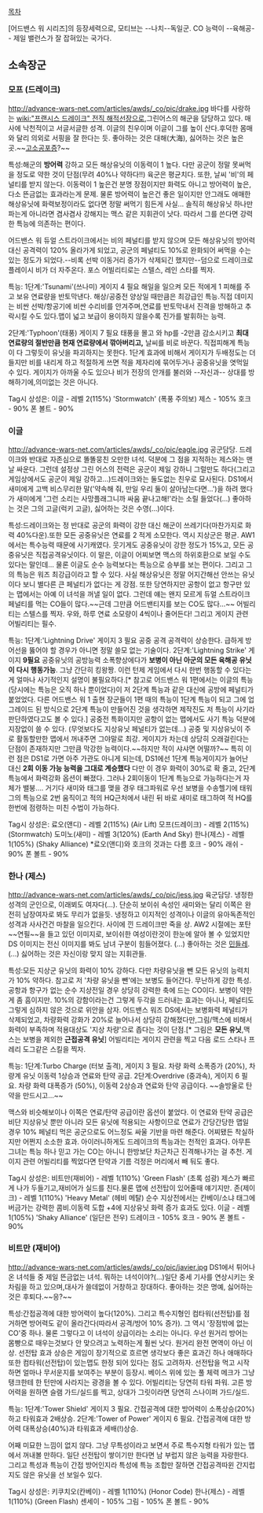 [[목차]]

[어드밴스 워 시리즈]의 등장세력으로, 모티브는 --나치--독일군. CO 능력이 --육해공-- 제일 밸런스가 잘 잡혀있는 국가다.

== 소속장군 ==
=== 모프 (드레이크) ===
http://advance-wars-net.com/articles/awds/_co/pic/drake.jpg
바다를 사랑하는 [[wiki:"프랜시스 드레이크" 전직 해적]]선장으로,그린어스의 해군을 담당하고 있다. 매사에 낙천적이고 서글서글한 성격. 이글의 친우이며 이글이 그를 높이 산다.후덕한 몸매와 달리 의외로 서핑을 잘 한다는 듯. 좋아하는 것은 대해(大海), 싫어하는 것은 높은 곳.~~[[고소공포증]]?~~

특성:해군의 '''방어력''' 강하고 모든 해상유닛의 이동력이 1 높다. 다만 공군이 정말 못써먹을 정도로 약한 것이 단점(무려 40%나 약하다!!) 육군은 평균치다. 또한, 날씨 '비'의 페널티를 받지 않는다.
이동력이 1 높은건 분명 장점이지만 화력도 아니고 방어력이 높은, 다소 뜬금없는 효과라는게 문제. 물론 방어력이 높은건 좋은 일이지만 안그래도 애매한 해상유닛에 화력보정이라도 없다면 정말 써먹기 힘든게 사실... 솔직히 해상유닛 하나만 파는게 아니라면 겸사겸사 강해지는 맥스 같은 지휘관이 낫다. 따라서 그를 쓴다면 강력한 특능에 의존하는 편이다. 

어드밴스 워 듀얼 스트라이크에서는 비의 페널티를 받지 않으며 모든 해상유닛의 방어력 대신 공격력이 120% 올라가게 되었고, 공군의 페널티도 10%로 완화되어 써먹을 수는 있는 정도가 되었다.--비록 선박 이동거리 증가가 삭제되긴 했지만--덤으로 드레이크로 플레이시 비가 더 자주온다. 포스 어빌리티로는 스텔스, 레인 스타를 찍자.

특능: 
1단계:'Tsunami'(쓰나미) 게이지 4 필요
해일을 일으켜 모든 적에게 1 피해를 주고 보유 연료량을 반토막낸다.
해상/공중전 양상일 때만큼은 최강급인 특능.직접 데미지는 비싼 선박/항공기에 비싼 수리비를 안겨주며,연료를 반토막내서 진격을 방해하고 추락시킬 수도 있다.맵이 넓고 보급이 용이하지 않을수록 진가를 발휘하는 능력.

2단계:'Typhoon'(태풍) 게이지 7 필요
태풍을 몰고 와 hp를 -2만큼 감소시키고 '''최대 연료량의 절반만큼 현재 연료량에서 깎아버리고,''' 날씨를 비로 바꾼다. 직접피해계 특능이 다 그렇듯이 유닛을 파괴하지는 못한다.
1단계 효과에 비해서 게이지가 두배정도는 더 들지만 비를 내리게 하고 적절하게 쓰면 적을 제자리에 묶어두거나 공중유닛을 엿먹일 수 있다. 게이지가 아까울 수도 있으나 비가 전장의 안개를 불러와 --자신과-- 상대를 방해하기에,의미없는 것은 아니다.

Tag시 상성은:
이글 - 레벨 2(115%) 'Stormwatch' (폭풍 주의보)
제스 - 105%
호크 - 90%
폰 볼트 - 90%


=== 이글 ===
http://advance-wars-net.com/articles/awds/_co/pic/eagle.jpg
공군담당. 드레이크와 반대로 자존심으로 똘똘뭉친 오만한 녀석. 덕분에 그 점을 지적하는 제스와는 맨날 싸운다. 그런데 설정상 그린 어스의 전력은 공군이 제일 강하니 그럴만도 하다(그리고 게임상에서도 공군이 제일 강하고...)드레이크와는 둘도없는 친우로 묘사된다. DS1에서 새미에게 고백 비스무리한 말('약속해 줘, 만일 우리 둘이 살아남는다면...')을 하려 했다가 새미에게 '그런 소리는 사망플래그니까 싸움 끝나고해!'라는 소릴 들었다(...) 좋아하는 것은 그의 고글(럭키 고글), 싫어하는 것은 수영(...)이다.

특성:드레이크와는 정 반대로 공군의 화력이 강한 대신 해군이 쓰레기다(마찬가지로 화력 40%다운).또한 모든 공중유닛은 연료를 2 적게 소모한다. 역시 지상군은 평균. AW1에서는 특수능력 때문에 사기캐였다.
웃기게도 공중유닛이 강한 정도가 15%고, 모든 공중유닛은 직접공격유닛이다. 이 말은, 이글이 어찌보면 맥스의 하위호환으로 보일 수도 있다는 말인데... 물론 이글도 순수 능력보다는 특능으로 승부를 보는 편이다. 그리고 그의 특능은 워즈 최강급이라고 할 수 있다. 사실 해상유닛은 정말 어지간해선 안쓰는 유닛이다 보니 별다른 큰 페널티가 없다는 게 강점. 또한 당연하지만 공항이 없고 항구만 있는 맵에서는 아예 이 녀석을 꺼낼 일이 없다. 그런데 얘는 왠지 모르게 듀얼 스트라이크 페널티를 먹는 CO들이 많다.~~근데 그만큼 어드밴티지를 보는 CO도 많다...~~ 어빌리티는 스텔스를 찍자. 우와, 하루 연료 소모량이 4씩이나 줄어든다! 그리고 게이지 관련 어빌리티는 필수.

특능: 
1단계:'Lightning Drive' 게이지 3 필요
공중 공격 공격력이 상승한다. 급하게 방어선을 뚫어야 할 경우가 아니면 정말 쓸모 없는 기술이다.
2단계:'Lightning Strike' 게이지 '''9필요'''
공중유닛의 공방능력 소폭향상에다가 '''보병이 아닌 아군의 모든 육해공 유닛이 다시 행동가능'''.
그냥 간단히 킹왕짱. 이런 턴제 게임에서 다시 한번 행동할 수 있다는 게 얼마나 사기적인지 설명이 불필요하다.[* 참고로 어드밴스 워 1편에서는 이글의 특능(당시에는 특능은 오직 하나 뿐이었다)이 저 2단계 특능과 같은 대신에 공방에 페널티가 붙었었다. 다른 어드밴스 워 1 출현 장군들이 1편 때의 특능이 1단계 특능이 되고 그에 업그레이드 된 방식으로 2단계 특능이 만들어진 것을 생각하면 제작진도 저 특능이 사기라 판단하였다고도 볼 수 있다.] 공중전 특화이지만 공항이 없는 맵에서도 사기 특능 덕분에 지장없이 쓸 수 있다. (무엇보다도 지상유닛 페널티가 없는데...) 공중 및 지상유닛이 주로 활동할만한 맵에서 꺼내주면 그야말로 최강. 게이지가 차는데 상당히 오래걸린다는 단점이 존재하지만 그만큼 막강한 능력이다.~~하지만 적이 샤샤면 어떨까?~~
특히 이런 점은 DS1로 가면 아주 가관도 아니게 되는데, DS1에선 1단계 특능게이지가 늘어난 대신 '''2회 이동 가능 능력을 그대로 계승했다''' 다만 이 경우 화력이 30%로 확 줄고, 2단계 특능에서 화력강화 옵션이 빠졌다. 그러나 2회이동이 1단계 특능으로 가능하다는거 자체가 밸붕.... 거기다 새미와 태그를 맺을 경우 태그파워로 우선 보병을 수송헬기에 태워 그의 특능으로 2번 움직이고 적의 HQ근처에서 내린 뒤 바로 새미로 태그하여 적 HQ를 한번에 점령하는 미친 수법이 가능하다.

Tag시 상성은:
료오(앤디) - 레벨 2(115%) (Air Lift)
모프(드레이크) - 레벨 2(115%) (Stormwatch)
도미노(새미) - 레벨 3(120%) (Earth And Sky)
한나(제스) - 레벨 1(105%) (Shaky Alliance) *료오(앤디)와 호크의 것과는 다름
호크 - 90%
래쉬 - 90%
폰 볼트 - 90%

=== 한나 (제스) ===
http://advance-wars-net.com/articles/awds/_co/pic/jess.jpg
육군담당. 냉정한 성격의 군인으로, 이래뵈도 여자다(...). 단순히 보이쉬 속성인 새미와는 달리 이쪽은 완전히 남장여자로 봐도 무리가 없을듯. 냉정하고 이지적인 성격이나 이글의 유아독존적인 성격과 사사건건 마찰을 일으킨다. 사이에 낀 드레이크만 죽을 상. AW2 시절에는 포탄~~연필~~을 들고 있던 이미지로, 보이쉬한 여성이란것이 한눈에 알아 볼 수 있었지만 DS 이미지는 전신 이미지를 봐도 남녀 구분이 힘들어졌다. (...) 좋아하는 것은 [[민들레]]. (...) 싫어하는 것은 자신이랑 맞지 않는 지휘관들.

특성:모든 지상군 유닛의 화력이 10% 강하다. 다만 차량유닛을 뺀 모든 유닛의 능력치가 10% 약하다. 참고로 저 '차량 유닛을 뺀'에는 보병도 들어간다.
무난하게 강한 특성. 공항과 항구가 없는 순수 지상전일 경우 상당히 강력한 축에 드는 CO이다. 보병이 약한게 좀 흠이지만. 10%의 강함이라는건 그렇게 두각을 드러내는 효과는 아니나, 페널티도 그렇게 심하지 않은 것으로 위안을 삼자. 
어드밴스 워즈 DS에서는 보병화력 페널티가 삭제되었고, 차량화력 강화가 20%로 늘어나서 상당히 강해졌다만,그림/맥스에 비해서 화력이 부족하며 적용대상도 '지상 차량'으로 좁다는 것이 단점.[* 그림은 '''모든 유닛''',맥스는 보병을 제외한 '''근접공격 유닛'''] 어빌리티는 게이지 관련을 찍고 다음 로드 스타나 프레리 도그같은 스킬을 찍자.

특능:
1단계:Turbo Charge (터보 출격), 게이지 3 필요.
차량 화력 소폭증가 (20%), 차량계 유닛 이동력 1상승과 연료와 탄약 공급.
2단계:Overdrive (중과속), 게이지 6 필요.
차량 화력 대폭증가 (50%), 이동력 2상승과 연료와 탄약 공급이다. ~~솔방울로 탄약을 만드시고...~~

맥스와 비슷해보이나 이쪽은 연료/탄약 공급이란 옵션이 붙었다. 이 연료와 탄약 공급은 비단 지상유닛 뿐만 아니라 모든 유닛에 적용되는 사항이므로 연료가 간당간당한 맵일 경우 10% 페널티 먹은 공군으로도 어느정도 싸울 기반을 마련 해준다. 어찌됐든 착실하지만 어쩐지 소소한 효과. 아이러니하게도 드레이크의 특능과는 천적인 효과다. 아무튼 그녀는 특능 하나 믿고 가는 CO는 아니니 한방보단 차근차근 진격해나가는 걸 추천. 게이지 관련 어빌리티를 찍었다면 탄약과 기름 걱정은 머리에서 빼 둬도 좋다.

Tag시 상성은:
비트만(재비어) - 레벨 1(110%) 'Green Flash' (초록 섬광)
제스가 빠르게 나가 두들기고,재비어가 실드를 친다.물론 맵에 선전탑이 있어줄때 얘기지만.
존(제이크) - 레벨 1(110%) 'Heavy Metal' (헤비 메탈)
순수 지상전에서는 칸베이/소냐 태그에 버금가는 강력한 콤비.이동력 도합 +4에 지상유닛 화력 증가 효과도 있다.
이글 - 레벨 1(105%) 'Shaky Alliance' (일단은 전우)
드레이크 - 105%
호크 - 90%
폰 볼트 - 90%

=== 비트만 (재비어) ===
http://advance-wars-net.com/articles/awds/_co/pic/javier.jpg
DS1에서 튀어나온 녀석들 중 제일 뜬금없는 녀석. 뭐하는 녀석이야?(...)일단 중세 기사를 연상시키는 옷차림을 하고 있으며,대사가 쓸데없이 거창하고 장대하다. 좋아하는 것은 명예, 싫어하는 것은 후퇴다.~~응?~~

특성:간접공격에 대한 방어력이 높다(120%). 그리고 특수지형인 컴타워(선전탑)를 점거하면 방어력도 같이 올라간다(따라서 공격/방어 10% 증가). 그 역시 '장점밖에 없는 CO'중 하나. 물론 그렇다고 이 녀석이 상급이라는 소리는 아니다. 우선 원거리 방어는 몸빵으로 때우는것보다 안 맞으려고 노력하는게 훨씬 낫다. 원거리 완전 면역이 아닌 이상. 선전탑 효과 상승은 게임이 장기적으로 흐르면 생각보다 좋은 효과긴 하나 애매하다 또한 컴타워(선전탑)이 있는맵도 한정 되어 있다는 점도 고려하자. 선전탑을 먹고 시작하면 얼마나 무서운지를 보여주는 부분이 등장시. 베이스 위에 있는 풀 체력 메크가 그냥 탱크한테 한 턴만에 사라지는 광경을 볼 수 있다. 어빌리티는 당연히 타워 파워. 고른 방어력을 원하면 슬램 가드/실드를 찍고, 상대가 그릿이라면 당연히 스나이퍼 가드/실드.

특능: 
1단계:'Tower Shield' 게이지 3 필요.
간접공격에 대한 방어력이 소폭상승(20%)하고 타워효과 2배상승. 
2단계:'Tower of Power' 게이지 6 필요.
간접공격에 대한 방어력 대폭상승(40%)과 타워효과 세배(!)상승.

어째 미묘한 느낌이 없지 않다. 그냥 무특성이라고 보면서 주로 특수지형 타워가 있는 맵에서 꺼내볼 만하다. 일단 선전탑이 쌓이기만 한다면 남 부럽지 않은 능력을 자랑한다. 그리고 특성과 특능이 간접 방어인지라 특성에 특능 조합만 잘하면 간접공격따윈 간지럽지도 않은 유닛을 선 보일수 있다.

Tag시 상성은:
키쿠치오(칸베이) - 레벨 1(110%) (Honor Code)
한나(제스) - 레벨 1(110%) (Green Flash) 
센세이 - 105%
그림 - 105%
폰 볼트 - 90%

